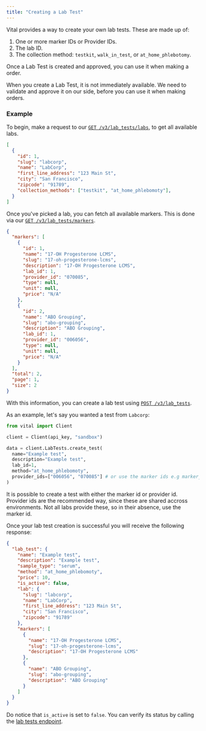 ```yaml
---
title: "Creating a Lab Test"
---
```


Vital provides a way to create your own lab tests. These are made up of:

1. One or more marker IDs or Provider IDs.
2. The lab ID.
3. The collection method: `testkit`, `walk_in_test`, or `at_home_phlebotomy`.

Once a Lab Test is created and approved, you can use it when making a order.

<Warning>
  When you create a Lab Test, it is not immediately available. We need to
  validate and approve it on our side, before you can use it when making orders.
</Warning>

### Example

To begin, make a request to our [`GET /v3/lab_tests/labs`](/api-reference/lab-testing/labs), to get all available labs.

```json Get all available labs
[
  {
    "id": 1,
    "slug": "labcorp",
    "name": "LabCorp",
    "first_line_address": "123 Main St",
    "city": "San Francisco",
    "zipcode": "91789",
    "collection_methods": ["testkit", "at_home_phlebomoty"],
  }
]
```

Once you've picked a lab, you can fetch all available markers. This is done via our [`GET /v3/lab_tests/markers`](/api-reference/lab-testing/biomarkers).

```json Get all markers
{
  "markers": [
    {
      "id": 1,
      "name": "17-OH Progesterone LCMS",
      "slug": "17-oh-progesterone-lcms",
      "description": "17-OH Progesterone LCMS",
      "lab_id": 1,
      "provider_id": "070085",
      "type": null,
      "unit": null,
      "price": "N/A"
    },
    {
      "id": 2,
      "name": "ABO Grouping",
      "slug": "abo-grouping",
      "description": "ABO Grouping",
      "lab_id": 1,
      "provider_id": "006056",
      "type": null,
      "unit": null,
      "price": "N/A"
    }
  ],
  "total": 2,
  "page": 1,
  "size": 2
}
```

With this information, you can create a lab test using [`POST /v3/lab_tests`](/api-reference/lab-testing/post-test).

As an example, let's say you wanted a test from `Labcorp`:

```python Create a new test
from vital import Client

client = Client(api_key, "sandbox")

data = client.LabTests.create_test(
  name="Example test",
  description="Example test",
  lab_id=1,
  method="at_home_phlebomoty",
  provider_ids=["006056", "070085"] # or use the marker ids e.g marker_ids=[1, 2],
)
```

<Note>
It is possible to create a test with either the marker id or provider id. Provider ids are the recommended way, since these are shared accross environments. Not all labs provide these, so in their absence, use the marker id.
</Note>

Once your lab test creation is successful you will receive the following response:

```json
{
  "lab_test": {
    "name": "Example test",
    "description": "Example test",
    "sample_type": "serum",
    "method": "at_home_phlebomoty",
    "price": 10,
    "is_active": false,
    "lab": {
      "slug": "labcorp",
      "name": "LabCorp",
      "first_line_address": "123 Main St",
      "city": "San Francisco",
      "zipcode": "91789"
    },
    "markers": [
      {
        "name": "17-OH Progesterone LCMS",
        "slug": "17-oh-progesterone-lcms",
        "description": "17-OH Progesterone LCMS"
      },
      {
        "name": "ABO Grouping",
        "slug": "abo-grouping",
        "description": "ABO Grouping"
      }
    ]
  }
}
```

Do notice that `is_active` is set to `false`. You can verify its status by calling the [lab tests endpoint](/api-reference/lab-testing/tests).
